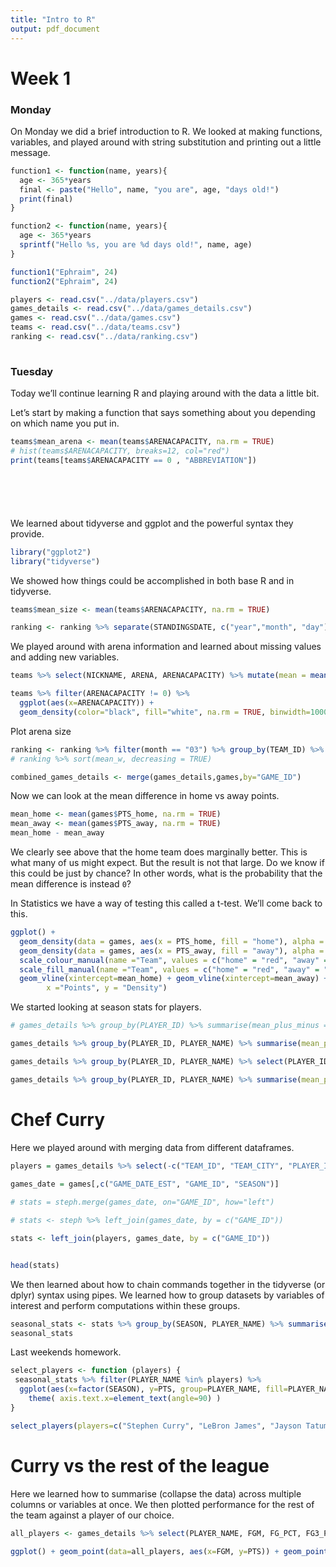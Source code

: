 ```yaml
---
title: "Intro to R"
output: pdf_document
---
```


# Week 1

### Monday

On Monday we did a brief introduction to R. We looked at making functions, variables, and played around with string substitution and printing out a little message.

```r
function1 <- function(name, years){
  age <- 365*years
  final <- paste("Hello", name, "you are", age, "days old!")
  print(final) 
}

function2 <- function(name, years){
  age <- 365*years
  sprintf("Hello %s, you are %d days old!", name, age)
}

function1("Ephraim", 24)
function2("Ephraim", 24)


```

```r
players <- read.csv("../data/players.csv")
games_details <- read.csv("../data/games_details.csv")
games <- read.csv("../data/games.csv")
teams <- read.csv("../data/teams.csv")
ranking <- read.csv("../data/ranking.csv")
 
```

### Tuesday

Today we'll continue learning R and playing around with the data a little bit.

Let's start by making a function that says something about you depending on which name you put in.

```r
teams$mean_arena <- mean(teams$ARENACAPACITY, na.rm = TRUE)
# hist(teams$ARENACAPACITY, breaks=12, col="red")
print(teams[teams$ARENACAPACITY == 0 , "ABBREVIATION"])







```

We learned about tidyverse and ggplot and the powerful syntax they provide.
```r

library("ggplot2")
library("tidyverse")

```

We showed how things could be accomplished in both base R and in tidyverse. 

```r

teams$mean_size <- mean(teams$ARENACAPACITY, na.rm = TRUE)

```

```r
ranking <- ranking %>% separate(STANDINGSDATE, c("year","month", "day"))


```

We played around with arena information and learned about missing values and adding new variables.
```r
teams %>% select(NICKNAME, ARENA, ARENACAPACITY) %>% mutate(mean = mean(ARENACAPACITY, na.rm = TRUE))


```

```r
teams %>% filter(ARENACAPACITY != 0) %>%
  ggplot(aes(x=ARENACAPACITY)) +
  geom_density(color="black", fill="white", na.rm = TRUE, binwidth=1000)

```

Plot arena size

```r
ranking <- ranking %>% filter(month == "03") %>% group_by(TEAM_ID) %>%  mutate(mean_w = mean(W, na.rm = TRUE))
# ranking %>% sort(mean_w, decreasing = TRUE)

combined_games_details <- merge(games_details,games,by="GAME_ID")
```

Now we can look at the mean difference in home vs away points.

```r
mean_home <- mean(games$PTS_home, na.rm = TRUE) 
mean_away <- mean(games$PTS_away, na.rm = TRUE)
mean_home - mean_away
```

We clearly see above that the home team does marginally better. This is what many of us might expect. But the result is not that large. Do we know if this could be just by chance? In other words, what is the probability that the mean difference is instead `0`?

In Statistics we have a way of testing this called a t-test. We'll come back to this.

```r
ggplot() + 
  geom_density(data = games, aes(x = PTS_home, fill = "home"), alpha = 0.3) +
  geom_density(data = games, aes(x = PTS_away, fill = "away"), alpha = 0.3) +
  scale_colour_manual(name ="Team", values = c("home" = "red", "away" = "blue"), labels=c("home" = "Home Team", "away" = "Away Team")) +
  scale_fill_manual(name ="Team", values = c("home" = "red", "away" = "blue"), labels=c("home" = "Home Team", "away" = "Away Team")) +
  geom_vline(xintercept=mean_home) + geom_vline(xintercept=mean_away) + labs(title="Home vs Away Points",
        x ="Points", y = "Density")
```

We started looking at season stats for players.
```r
# games_details %>% group_by(PLAYER_ID) %>% summarise(mean_plus_minus = mean(PLUS_MINUS, na.rm = TRUE)) %>% select(PLAYER_ID, PLAYER_NAME, PLUS_MINUS, mean_plus_minus) %>% arrange(desc(mean_plus_minus))

games_details %>% group_by(PLAYER_ID, PLAYER_NAME) %>% summarise(mean_plus_minus = mean(PLUS_MINUS, na.rm = TRUE), games = sum(!is.na(PLUS_MINUS))) %>% arrange(desc(mean_plus_minus))

```

```r
games_details %>% group_by(PLAYER_ID, PLAYER_NAME) %>% select(PLAYER_ID, PLAYER_NAME, PLUS_MINUS) %>% mutate(mean_plus_minus = mean(PLUS_MINUS, na.rm = TRUE), num_games = sum(!is.na(PLUS_MINUS))) %>% drop_na(PLUS_MINUS) %>% select(-PLUS_MINUS) %>% distinct() %>% arrange(desc(num_games)) %>% filter(num_games >= 250)


```

```r
games_details %>% group_by(PLAYER_ID, PLAYER_NAME) %>% summarise(mean_plus_minus = mean(PLUS_MINUS, na.rm = TRUE), num_games = sum(!is.na(PLUS_MINUS))) %>% arrange(desc(mean_plus_minus)) %>% filter(num_games >= 350)
```



# Chef Curry

Here we played around with merging data from different dataframes.
```r
players = games_details %>% select(-c("TEAM_ID", "TEAM_CITY", "PLAYER_ID", "COMMENT"))
  
games_date = games[,c("GAME_DATE_EST", "GAME_ID", "SEASON")]

# stats = steph.merge(games_date, on="GAME_ID", how="left")

# stats <- steph %>% left_join(games_date, by = c("GAME_ID"))

stats <- left_join(players, games_date, by = c("GAME_ID"))


head(stats)
```

We then learned about how to chain commands together in the tidyverse (or dplyr) syntax using pipes. We learned how to group datasets by variables of interest and perform computations within these groups.

```r
seasonal_stats <- stats %>% group_by(SEASON, PLAYER_NAME) %>% summarise(PTS = mean(PTS, na.rm=TRUE)) %>% arrange(SEASON)
seasonal_stats
```

Last weekends homework.

```r

select_players <- function (players) {
 seasonal_stats %>% filter(PLAYER_NAME %in% players) %>%
  ggplot(aes(x=factor(SEASON), y=PTS, group=PLAYER_NAME, fill=PLAYER_NAME, colour=PLAYER_NAME)) + geom_line(stat="identity", show.legend = TRUE) + labs(x="Season", y="Points Per Season") + 
    theme( axis.text.x=element_text(angle=90) )
}

```

```r
select_players(players=c("Stephen Curry", "LeBron James", "Jayson Tatum", "Kawhi Leonard"))
```


# Curry vs the rest of the league


Here we learned how to summarise (collapse the data) across multiple columns or variables at once. We then plotted performance for the rest of the team against a player of our choice.

```r
all_players <- games_details %>% select(PLAYER_NAME, FGM, FG_PCT, FG3_PCT, PTS, FG3M, FG3A, FTM, FT_PCT) %>% group_by(PLAYER_NAME) %>% summarise_all(sum, na.rm = TRUE)

ggplot() + geom_point(data=all_players, aes(x=FGM, y=PTS)) + geom_point(data=all_players[all_players$PLAYER_NAME == "Stephen Curry",], aes(x=FGM, y=PTS), color='red') + labs(x="Field Goals Made (FGM)", y="Points (PTS)", title="Steph Curry vs the league", subtitle ="Points vs Number of Fieldgoals Made" ) + geom_abline(slope = 2, intercept = 0)
```

